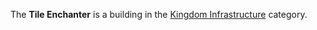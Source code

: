 {{Infobox building
| name = Tile Enchanter
| image = [[File:Tile_enchanter.png]]
| category = Kingdom Infrastructure
| cycle = 15s
| capacity = N/A
| build_cost = 100 [[Gold]]
| description = Enchants a tile with a 20% boost to production. Can be placed over existing buildings to enchant the tile instantly but will cost 50% more.
}}

The '''Tile Enchanter''' is a building in the [[Kingdom Infrastructure]] category.
